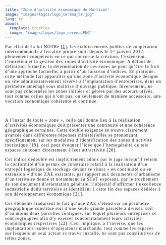 ```yaml
---
title: "Zone d'activité économique de Marticot"
image: "images/logos/logo_cerema_br.jpg"
lang: fr
about:
  template: trestles
  image: "images/logos/logo_cerema.PNG"
---
```


::: {style="font-family: YACkoD1yZN0-0;letter-spacing: 0.089em;font-size:1.0em;"}
Par effet de la loi NOTRe [\[1\]](ref_biblio.qmd#loi-notre), les établissements publics de coopération intercommunale à fiscalité propre sont, depuis le 1ᵉʳ janvier 2017, pleinement compétents en ce qui concerne la création, l’extension, l’entretien et la gestion des zones d’activité économique. A défaut de définition formelle, la détermination de ces zones ne peut qu’être le fruit d’une approche factuelle, à partir d’un faisceau d’indices. En pratique, cette méthode fait apparaître qu’une zone d’activité économique désigne un site administrativement réservé à l’implantation d’entreprises, dans un périmètre aménagé sous maîtrise d’ouvrage publique. Inversement, ne sont pas concernées les zones initiées et gérées par des acteurs privés, tout comme celles qui n’ont pas, ou seulement de manière accessoire, une vocation économique cohérente et continue.
:::

<br>

::: {style="font-family: YACkoD1yZN0-0;letter-spacing: 0.089em;font-size:1.0em;"}
A l’instar de toute « zone », celle qui donne lieu à la réalisation d’activités économiques doit présenter une continuité et une cohérence géographique certaines. Cette double exigence se trouve clairement avancée dans différentes réponses ministérielles se prononçant spécifiquement sur les modalités d’identification des zones d’activité touristique \[19\], ceci pour évoquer l’idée que l’homogénéité de tels espaces concourt directement à leur attractivité \[20\].

Cet indice dédoublé est implicitement admis par le juge lorsqu’il retient la conformité d’un permis de construire relatif à la réalisation d’un entrepôt logistique de stockage devant se situer « en continuité ou en extension » d’une ZAE existante, par rapport aux documents d’urbanisme d’un territoire donné et notamment au SCoT exposant, par le truchement de son document d’orientation générale, l’objectif d’affirmer l’excellence industrielle dudit territoire et identifiant à cette fin des espaces dédiées à son développement économique \[21\].

Ces éléments traduisent le fait qu’une ZAE s’étend sur un périmètre géographique constitué soit d’une seule grande parcelle à diviser, soit d’au moins deux parcelles contiguës, sur lequel plusieurs entreprises se sont regroupées afin d’y exercer concomitamment leurs activités économiques respectives \[22\]. Ceci implique, à l’inverse, que les implantations isolées d’opérateurs marchands, tout comme les espaces sur lesquels un seul acteur se trouve installé, ne sont pas constitutives de telles zones.
:::
